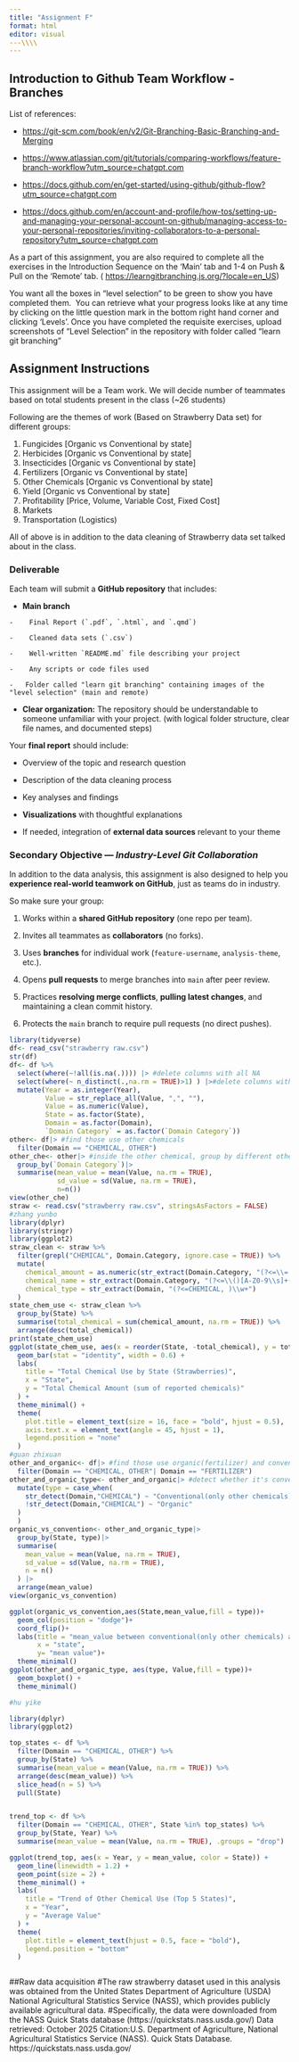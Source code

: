 ```yaml
---
title: "Assignment F"
format: html
editor: visual
---\\\\
---
```


## Introduction to Github Team Workflow - Branches

List of references:

-   <https://git-scm.com/book/en/v2/Git-Branching-Basic-Branching-and-Merging>

-   <https://www.atlassian.com/git/tutorials/comparing-workflows/feature-branch-workflow?utm_source=chatgpt.com>

-   <https://docs.github.com/en/get-started/using-github/github-flow?utm_source=chatgpt.com>

-   <https://docs.github.com/en/account-and-profile/how-tos/setting-up-and-managing-your-personal-account-on-github/managing-access-to-your-personal-repositories/inviting-collaborators-to-a-personal-repository?utm_source=chatgpt.com>

As a part of this assignment, you are also required to complete all the exercises in the Introduction Sequence on the 'Main' tab and 1-4 on Push & Pull on the 'Remote' tab. ( <https://learngitbranching.js.org/?locale=en_US>)

You want all the boxes in "level selection" to be green to show you have completed them.  You can retrieve what your progress looks like at any time by clicking on the little question mark in the bottom right hand corner and clicking 'Levels'. Once you have completed the requisite exercises, upload screenshots of "Level Selection" in the repository with folder called "learn git branching"

## Assignment Instructions

This assignment will be a Team work. We will decide number of teammates based on total students present in the class (\~26 students)

Following are the themes of work (Based on Strawberry Data set) for different groups:

1.  Fungicides \[Organic vs Conventional by state\]
2.  Herbicides \[Organic vs Conventional by state\]
3.  Insecticides \[Organic vs Conventional by state\]
4.  Fertilizers \[Organic vs Conventional by state\]
5.  Other Chemicals \[Organic vs Conventional by state\]
6.  Yield \[Organic vs Conventional by state\]
7.  Profitability \[Price, Volume, Variable Cost, Fixed Cost\]
8.  Markets
9.  Transportation (Logistics)

All of above is in addition to the data cleaning of Strawberry data set talked about in the class.

### Deliverable

Each team will submit a **GitHub repository** that includes:

-   **Main branch**

```         
-    Final Report (`.pdf`, `.html`, and `.qmd`)

-    Cleaned data sets (`.csv`)

-    Well-written `README.md` file describing your project

-    Any scripts or code files used

-   Folder called "learn git branching" containing images of the "level selection" (main and remote)
```

-   **Clear organization:** The repository should be understandable to someone unfamiliar with your project. (with logical folder structure, clear file names, and documented steps)

Your **final report** should include:

-   Overview of the topic and research question

-   Description of the data cleaning process

-   Key analyses and findings

-   **Visualizations** with thoughtful explanations

-   If needed, integration of **external data sources** relevant to your theme

### Secondary Objective — *Industry-Level Git Collaboration*

In addition to the data analysis, this assignment is also designed to help you **experience real-world teamwork on GitHub**, just as teams do in industry.

So make sure your group:

1.  Works within a **shared GitHub repository** (one repo per team).

2.  Invites all teammates as **collaborators** (no forks).

3.  Uses **branches** for individual work (`feature-username`, `analysis-theme`, etc.).

4.  Opens **pull requests** to merge branches into `main` after peer review.

5.  Practices **resolving merge conflicts**, **pulling latest changes**, and maintaining a clean commit history.

6.  Protects the `main` branch to require pull requests (no direct pushes).

```r
library(tidyverse)
df<- read_csv("strawberry raw.csv")
str(df)
df<- df %>% 
  select(where(~!all(is.na(.)))) |> #delete columns with all NA
  select(where(~ n_distinct(.,na.rm = TRUE)>1) ) |>#delete columns with single value, which means no information provided in comparing
  mutate(Year = as.integer(Year),
         Value = str_replace_all(Value, ",", ""),
         Value = as.numeric(Value),
         State = as.factor(State),
         Domain = as.factor(Domain),
         `Domain Category` = as.factor(`Domain Category`)) 
other<- df|> #find those use other chemicals
  filter(Domain == "CHEMICAL, OTHER")
other_che<- other|> #inside the other chemical, group by different other chemicals
  group_by(`Domain Category`)|>
  summarise(mean_value = mean(Value, na.rm = TRUE),
            sd_value = sd(Value, na.rm = TRUE),
            n=n())
view(other_che)
straw <- read.csv("strawberry raw.csv", stringsAsFactors = FALSE)
#zhang yunbo
library(dplyr)
library(stringr)
library(ggplot2)
straw_clean <- straw %>%
  filter(grepl("CHEMICAL", Domain.Category, ignore.case = TRUE)) %>%
  mutate(
    chemical_amount = as.numeric(str_extract(Domain.Category, "(?<=\\= )\\d+")),
    chemical_name = str_extract(Domain.Category, "(?<=\\()[A-Z0-9\\s]+(?=\\s*=)"),
    chemical_type = str_extract(Domain, "(?<=CHEMICAL, )\\w+")
  )
state_chem_use <- straw_clean %>%
  group_by(State) %>%
  summarise(total_chemical = sum(chemical_amount, na.rm = TRUE)) %>%
  arrange(desc(total_chemical))
print(state_chem_use)
ggplot(state_chem_use, aes(x = reorder(State, -total_chemical), y = total_chemical, fill = State)) +
  geom_bar(stat = "identity", width = 0.6) +
  labs(
    title = "Total Chemical Use by State (Strawberries)",
    x = "State",
    y = "Total Chemical Amount (sum of reported chemicals)"
  ) +
  theme_minimal() +
  theme(
    plot.title = element_text(size = 16, face = "bold", hjust = 0.5),
    axis.text.x = element_text(angle = 45, hjust = 1),
    legend.position = "none"
  )
#guan zhixuan
other_and_organic<- df|> #find those use organic(fertilizer) and conventional(other chemicals)
  filter(Domain == "CHEMICAL, OTHER"| Domain == "FERTILIZER")
other_and_organic_type<- other_and_organic|> #detect whether it's conventional or organic
  mutate(type = case_when(
    str_detect(Domain,"CHEMICAL") ~ "Conventional(only other chemicals)",
    !str_detect(Domain,"CHEMICAL") ~ "Organic"
  )
  )
organic_vs_convention<- other_and_organic_type|>
  group_by(State, type)|>
  summarise(
    mean_value = mean(Value, na.rm = TRUE),
    sd_value = sd(Value, na.rm = TRUE),
    n = n()
  ) |>
  arrange(mean_value)
view(organic_vs_convention)

ggplot(organic_vs_convention,aes(State,mean_value,fill = type))+
  geom_col(position = "dodge")+
  coord_flip()+
  labs(title = "mean_value between conventional(only other chemicals) and organic in differenct states",
       x = "state",
       y= "mean value")+
  theme_minimal()
ggplot(other_and_organic_type, aes(type, Value,fill = type))+
  geom_boxplot() +
  theme_minimal()

#hu yike

library(dplyr)
library(ggplot2)

top_states <- df %>%
  filter(Domain == "CHEMICAL, OTHER") %>%
  group_by(State) %>%
  summarise(mean_value = mean(Value, na.rm = TRUE)) %>%
  arrange(desc(mean_value)) %>%
  slice_head(n = 5) %>%
  pull(State)


trend_top <- df %>%
  filter(Domain == "CHEMICAL, OTHER", State %in% top_states) %>%
  group_by(State, Year) %>%
  summarise(mean_value = mean(Value, na.rm = TRUE), .groups = "drop")

ggplot(trend_top, aes(x = Year, y = mean_value, color = State)) +
  geom_line(linewidth = 1.2) +
  geom_point(size = 2) +
  theme_minimal() +
  labs(
    title = "Trend of Other Chemical Use (Top 5 States)",
    x = "Year",
    y = "Average Value"
  ) +
  theme(
    plot.title = element_text(hjust = 0.5, face = "bold"),
    legend.position = "bottom"
  )



```

##Raw data acquisition 
#The raw strawberry dataset used in this analysis was obtained from the United States Department of Agriculture (USDA) National Agricultural Statistics Service (NASS), which provides publicly available agricultural data. #Specifically, the data were downloaded from the NASS Quick Stats database (https://quickstats.nass.usda.gov/)                             Data retrieved: October 2025 Citation:U.S. Department of Agriculture, National Agricultural Statistics Service (NASS). Quick Stats Database. https://quickstats.nass.usda.gov/
